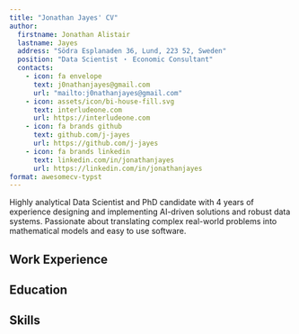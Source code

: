 ```yaml
---
title: "Jonathan Jayes' CV"
author:
  firstname: Jonathan Alistair
  lastname: Jayes
  address: "Södra Esplanaden 36, Lund, 223 52, Sweden"
  position: "Data Scientist ・ Economic Consultant"
  contacts:
    - icon: fa envelope
      text: j0nathanjayes@gmail.com
      url: "mailto:j0nathanjayes@gmail.com" 
    - icon: assets/icon/bi-house-fill.svg
      text: interludeone.com
      url: https://interludeone.com
    - icon: fa brands github
      text: github.com/j-jayes
      url: https://github.com/j-jayes
    - icon: fa brands linkedin
      text: linkedin.com/in/jonathanjayes
      url: https://linkedin.com/in/jonathanjayes
format: awesomecv-typst
---
```


<!-- Results-oriented Data Scientist and PhD candidate with 4 years of experience leveraging AI and robust data pipelines to solve complex business problems. Proven expertise in Python, advanced statistical analysis, ML/LLMs, and ETL development, with a strong grasp of software engineering principles and a focus on ideation, prototyping, and algorithm development. Eager to contribute to Zeta Global's next-generation identity technology. -->

Highly analytical Data Scientist and PhD candidate with 4 years of experience designing and implementing AI-driven solutions and robust data systems. Passionate about translating complex real-world problems into mathematical models and easy to use software. 

## Work Experience

```{=typst}
#resume-entry(
  company_name: "Codera Analytics",
  location: "Lund, Sweden",
  title: "Data Scientist",
  date: "12/2022 - Present",
  description: "Led various data science projects, including managing clients and overseeing a team of three ",
  bullets: (
    "Led the development and successful testing of an AI-powered MVP (leveraging LLMs) to automate data extraction from diverse corporate reports, reducing manual processing time by ~80% and delivering a scalable solution for the client ",
    "Managed the complete lifecycle of a large-scale public finance data project for Africa, from successful bid to delivery of a structured dataset and ETL pipelines for thousands of documents, enabling enhanced data accessibility and analysis ",
    "Engineered a scalable data pipeline incorporating >60 web scrapers, automated classification (using multimodal LLMs), and robust SQL/NoSQL database architecture to systematically collect, process, and store complex public finance documents ",
  )
)

#resume-entry(
  company_name: "Fathom Data",
  location: "Lund, Sweden",
  title: "Junior Data Scientist",
  date: "01/2022 - 03/2022",
  description: "Contributed to developing a data product analyzing scraped consumer pricing trends ",
  bullets: (
    "Developed an automated reporting pipeline using SQL and R to analyze scraped consumer pricing and volume discount data, directly informing commercial strategy through identification of client segments and market opportunities ",
  )
)

#resume-entry(
  company_name: "FTI Consulting South Africa",
  title: "Junior Competition Economics Consultant",
  location: "Cape Town, South Africa",
  date: "03/2019 - 01/2020",
  description: "Supported senior economists by performing rigorous quantitative analysis, developing data visualizations, and building models to address complex competition, trade, and pricing challenges for major clients.",
  bullets: (
    "Conducted econometric analysis and created data visualizations for a major merger case, assessing market definition and competitive effects to support regulatory approval ",
    "Executed detailed analysis of South African poultry import data (8-digit HS code) using Stata, SQL and Excel, identifying key trends in volume and pricing to inform trade dispute strategies ",
    "Analyzed complex mobile data pricing structures and customer segmentation for telecommunications operators, building models to identify patterns and inform optimal pricing strategies ",
    // "Developed an interactive Excel-based dashboard for modeling healthcare funding scenarios, quantifying cost savings and patient outcomes to facilitate stakeholder decision-making (demonstrating aptitude for BI and impact visualization) ",
  )
)

```

## Education

```{=typst}
#education-entry(
  degree: "PhD in Economic History",
  institution: "Lund University",
  subheader: "Planning to defend my thesis in October 2025. ",
  date: "2021 - 2025",
  bullets: (
    "Designed and implemented a novel AI pipeline automating the extraction and structuring of data from historical biographical dictionaries, reducing manual transcription time by 3 months ",
  )
)

#education-entry(
  degree: "Masters in Economics",
  institution: "Stellenbosch University",
  subheader: "Graduated with distinction. ",
  date: "2020 - 2021"
)

#education-entry(
  degree: "Honours in Economics and Bachelors in Social Science",
  institution: "University of Cape Town",
  subheader: "Dean's Merit List. Top mark in my year for four courses. ",
  date: "2015 - 2018"
)
```

## Skills

```{=typst}

#skills-entry(
  title: "Data Science & Engineering Proficiencies",
  description: "", 
  bullets: (
    "Programming & Algorithms: Python (Expert; incl. Pandas, Polars, scikit-learn, NumPy, SciPy, Matplotlib – PyLab suite proficiency), SQL (Expert), R (tidyverse, tidymodels), Algorithm Design & Heuristics",
    "AI/ML & Statistics: AI/LLM Application (OpenAI, Gemini, Claude APIs for automated data structuring & classification), Machine Learning (incl. experience relevant to probabilistic approaches & model formalism), Classical Statistics (hypothesis testing, confidence intervals), Data Mining",
    "Data Processing & ETL: ETL Development, Data Pipeline Engineering, Database Management (SQL & NoSQL concepts, database architecture), Data Reporting & Ad-hoc Analysis (Python/SQL, experience with cloud data platforms e.g., GCP; quick to learn tools like Athena, Google BigQuery)",
    // "Software Engineering Practices: Version Control (Git/GitHub Actions), Agile/Prototyping Methodologies, Cloud & Automation (Google Cloud Functions, AWS Lambda)",
    // "Currently Learning: Docker (for MLOps and deployment)",
  )
)

#skills-entry(
  title: "Languages",
  description: "English (native), Swedish (B1), French (A2)."
)
#skills-entry(
  title: "Interests",
  description: "Running, Geoguessr and international trade"
)
```